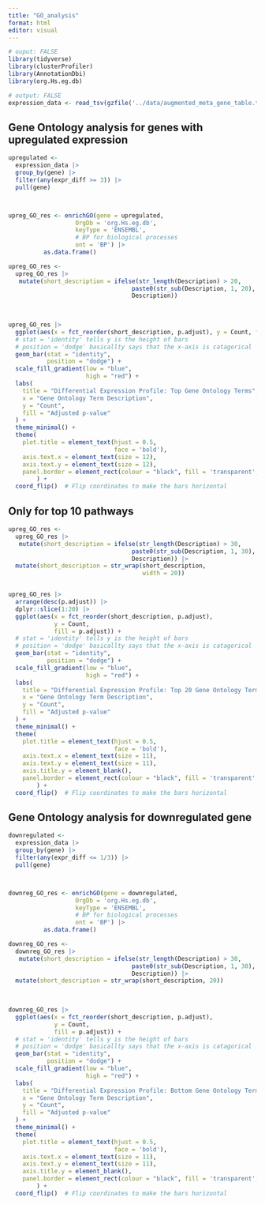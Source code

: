 ```yaml
---
title: "GO_analysis"
format: html
editor: visual
---
```


```r
# ouput: FALSE
library(tidyverse)
library(clusterProfiler)
library(AnnotationDbi)
library(org.Hs.eg.db)
```

```r
# output: FALSE
expression_data <- read_tsv(gzfile('../data/augmented_meta_gene_table.tsv.gz'))
```

## Gene Ontology analysis for genes with upregulated expression

```r
upregulated <- 
  expression_data |> 
  group_by(gene) |> 
  filter(any(expr_diff >= 3)) |> 
  pull(gene) 



upreg_GO_res <- enrichGO(gene = upregulated,
                   OrgDb = 'org.Hs.eg.db',
                   keyType = 'ENSEMBL',
                   # BP for biological processes
                   ont = 'BP') |>  
          as.data.frame()

upreg_GO_res <- 
  upreg_GO_res |> 
   mutate(short_description = ifelse(str_length(Description) > 20,
                                   paste0(str_sub(Description, 1, 20), "..."),
                                   Description))
          
  
```

```r

upreg_GO_res |> 
  ggplot(aes(x = fct_reorder(short_description, p.adjust), y = Count, fill = p.adjust)) +  
  # stat = 'identity' tells y is the height of bars
  # position = 'dodge' basicallty says that the x-axis is catagorical
  geom_bar(stat = "identity", 
           position = "dodge") +
  scale_fill_gradient(low = "blue", 
                      high = "red") +  
  labs(
    title = "Differential Expression Profile: Top Gene Ontology Terms",
    x = "Gene Ontology Term Description", 
    y = "Count",
    fill = "Adjusted p-value"
  ) +
  theme_minimal() +
  theme(
    plot.title = element_text(hjust = 0.5,
                              face = 'bold'),
    axis.text.x = element_text(size = 12),
    axis.text.y = element_text(size = 12),
    panel.border = element_rect(colour = "black", fill = 'transparent',size = 0.5) 
        ) +
  coord_flip()  # Flip coordinates to make the bars horizontal


```

## Only for top 10 pathways

```r


upreg_GO_res <- 
  upreg_GO_res |> 
   mutate(short_description = ifelse(str_length(Description) > 30,
                                   paste0(str_sub(Description, 1, 30), "..."),
                                   Description)) |>    
  mutate(short_description = str_wrap(short_description, 
                                      width = 20)) 


upreg_GO_res |> 
  arrange(desc(p.adjust)) |>
  dplyr::slice(1:20) |> 
  ggplot(aes(x = fct_reorder(short_description, p.adjust), 
             y = Count, 
             fill = p.adjust)) +  
  # stat = 'identity' tells y is the height of bars
  # position = 'dodge' basicallty says that the x-axis is catagorical
  geom_bar(stat = "identity", 
           position = "dodge") +
  scale_fill_gradient(low = "blue", 
                      high = "red") +  
  labs(
    title = "Differential Expression Profile: Top 20 Gene Ontology Terms",
    x = "Gene Ontology Term Description", 
    y = "Count",
    fill = "Adjusted p-value"
  ) +
  theme_minimal() +
  theme(
    plot.title = element_text(hjust = 0.5,
                              face = 'bold'),
    axis.text.x = element_text(size = 11),
    axis.text.y = element_text(size = 11),
    axis.title.y = element_blank(),
    panel.border = element_rect(colour = "black", fill = 'transparent',size = 0.5) 
        ) +
  coord_flip()  # Flip coordinates to make the bars horizontal
```

## Gene Ontology analysis for downregulated gene

```r
downregulated <- 
  expression_data |> 
  group_by(gene) |> 
  filter(any(expr_diff <= 1/3)) |> 
  pull(gene) 



downreg_GO_res <- enrichGO(gene = downregulated,
                   OrgDb = 'org.Hs.eg.db',
                   keyType = 'ENSEMBL',
                   # BP for biological processes
                   ont = 'BP') |>  
          as.data.frame()

downreg_GO_res <- 
  downreg_GO_res |> 
   mutate(short_description = ifelse(str_length(Description) > 30,
                                   paste0(str_sub(Description, 1, 30), "..."),
                                   Description)) |> 
  mutate(short_description = str_wrap(short_description, 20))
          
  
```

```r

downreg_GO_res |> 
  ggplot(aes(x = fct_reorder(short_description, p.adjust), 
             y = Count, 
             fill = p.adjust)) +  
  # stat = 'identity' tells y is the height of bars
  # position = 'dodge' basicallty says that the x-axis is catagorical
  geom_bar(stat = "identity", 
           position = "dodge") +
  scale_fill_gradient(low = "blue", 
                      high = "red") +  
  labs(
    title = "Differential Expression Profile: Bottom Gene Ontology Terms",
    x = "Gene Ontology Term Description", 
    y = "Count",
    fill = "Adjusted p-value"
  ) +
  theme_minimal() +
  theme(
    plot.title = element_text(hjust = 0.5,
                              face = 'bold'),
    axis.text.x = element_text(size = 11),
    axis.text.y = element_text(size = 11),
    axis.title.y = element_blank(),
    panel.border = element_rect(colour = "black", fill = 'transparent',size = 0.5) 
        ) +
  coord_flip()  # Flip coordinates to make the bars horizontal
```
